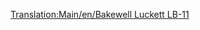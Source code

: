 [[Translation:Main/en/Bakewell Luckett LB-11]]
{{Template:Vliegtuig/Nl
|Name=Bakewell Luckett LB-11
|Image=[[File:en/McDonnellDouglasMD-11.png|Bakewell Luckett LB-11]]
|Cost=40.515 (81,030)
|Speed=947 km/h (592 MPH)
|Annual=5.343 (10,686)
|Designed=1990
|Lifespan=25
|Capacity=230 passagiers & 25 zakken post
|Description=Een standaard straalvliegtuig. Voorkeur voor grotere vliegvelden.
|Real-lifeWikilink=McDonnell Douglas MD-11
|Real-life=McDonnell Douglas MD-11
}}